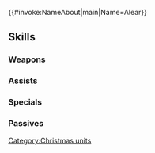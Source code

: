 {{#invoke:NameAbout|main|Name=Alear}}{{HeroPage Tabs}}
{{Hero Infobox
|Name=Alear
|Title=Gifted Dragons
|WeaponType=Blue Breath
|MoveType=Infantry
|Person=Alear M
|secondPerson=Alear F
|Origin=Fire Emblem Engage
|Gender=MF
|duo=Neutralizes any【Penalty】effects on unit and allies within 3 spaces of unit, and grants the following to unit and those allies for 1 turn: "neutralizes foe's bonuses during combat" and "reduces the percentage of foe's non-Special 'reduce damage by X%' skills by 50% during combat (excluding area-of-effect Specials)."<br><br>Once used, Duo Skill cannot be activated again right away. At the start of every third turn, if Duo Skill has already been used, unit can use Duo Skill again.<br><br>【Penalty】<br>All effects that last "on foe through its next action." Includes penalties inflicted by a skill like Panic or Threaten and negative status effects (preventing counterattacks, restricting movement, or the effects of a skill like Triangle Adept or Guard).
|Duel=215
|actorEN=下野紘,遠藤綾
|actorJP=下野紘,遠藤綾
|artist=葉山えいし
|additionDate=2024-12-13
|releaseDate=2024-12-13
|cv1=14
|cv2=100100
|TagID=比翼リュール男
|InternalID=1180
|Properties=special,duo
|description=Two Divine Dragons who adorn Askr's winter festival. And they are joined by the guardian spirit of the Somniel too. They appear in Fire Emblem Engage.
}}
{{Stats Page
|Lv1HP=18|Lv1ATK=10|Lv1SPD=7|Lv1DEF=8|Lv1RES=6
|GRHP=50|GRATK=75|GRSPD=90|GRDEF=50|GRRES=90
}}
==Skills==
===Weapons===
{{Weapons Table
|weapon1=Fire Breath
|weapon1Default=1
|weapon1Unlock=1
|weapon2=Fire Breath+
|weapon2Default=3
|weapon2Unlock=3
|weapon3=Flametongue
|weapon3Default=4
|weapon3Unlock=3
|weapon4=Wintery Arts
|weapon4Default=5
|weapon4Unlock=5
}}
===Assists===
{{Assists Table}}
===Specials===
{{Specials Table
|special1=Chilling Wind
|special1Default=5
|special1Unlock=3
|special2=Iceberg
|special2Unlock=4
|special3=Dragon's Roar
|special3Unlock=5
}}
===Passives===
{{Passives Table
|passiveA1=Emblems' Miracle
|passiveA1Unlock=5
|passiveB1=Spd/Res Bulwark 1
|passiveB2=Spd/Res Bulwark 2
|passiveB3=Spd/Res Bulwark 3
|passiveB4=S/R Spiked Wall
|passiveB1Unlock=2
|passiveB2Unlock=3
|passiveB3Unlock=4
|passiveB4Unlock=5
|passiveC1=Even Res Wave 1
|passiveC2=Even Res Wave 2
|passiveC3=Even Res Wave 3
|passiveC4=Even Res Wave D
|passiveC1Unlock=2
|passiveC2Unlock=3
|passiveC3Unlock=4
|passiveC4Unlock=5
}}
{{Heroes Navbox}}
[[Category:Christmas units]]
